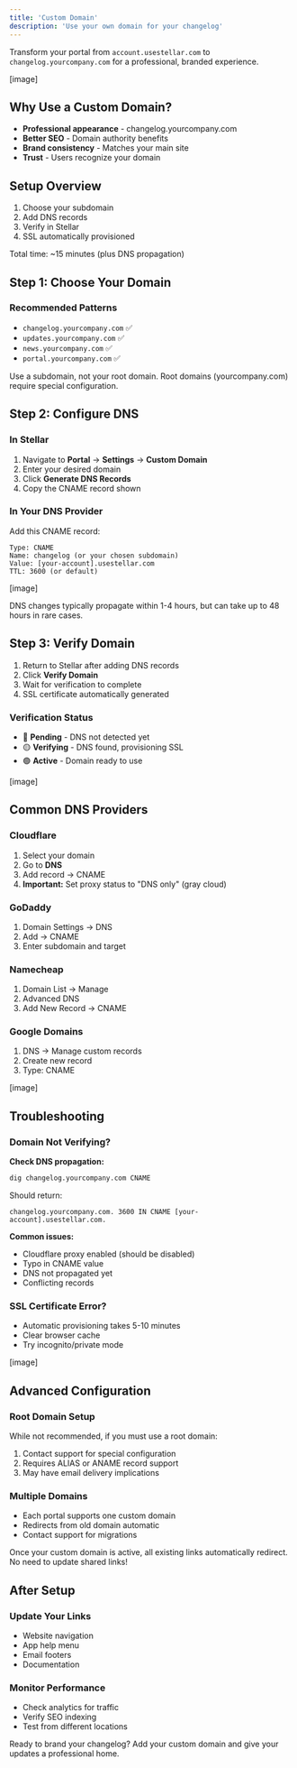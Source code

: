 ```yaml
---
title: 'Custom Domain'
description: 'Use your own domain for your changelog'
---
```


Transform your portal from `account.usestellar.com` to `changelog.yourcompany.com` for a professional, branded experience.

[image]

## Why Use a Custom Domain?

- **Professional appearance** - changelog.yourcompany.com
- **Better SEO** - Domain authority benefits
- **Brand consistency** - Matches your main site
- **Trust** - Users recognize your domain

## Setup Overview

1. Choose your subdomain
2. Add DNS records
3. Verify in Stellar
4. SSL automatically provisioned

Total time: ~15 minutes (plus DNS propagation)

## Step 1: Choose Your Domain

### Recommended Patterns
- `changelog.yourcompany.com` ✅
- `updates.yourcompany.com` ✅
- `news.yourcompany.com` ✅
- `portal.yourcompany.com` ✅

<Warning>
Use a subdomain, not your root domain. Root domains (yourcompany.com) require special configuration.
</Warning>

## Step 2: Configure DNS

### In Stellar
1. Navigate to **Portal** → **Settings** → **Custom Domain**
2. Enter your desired domain
3. Click **Generate DNS Records**
4. Copy the CNAME record shown

### In Your DNS Provider
Add this CNAME record:

```
Type: CNAME
Name: changelog (or your chosen subdomain)
Value: [your-account].usestellar.com
TTL: 3600 (or default)
```

[image]

<Info>
DNS changes typically propagate within 1-4 hours, but can take up to 48 hours in rare cases.
</Info>

## Step 3: Verify Domain

1. Return to Stellar after adding DNS records
2. Click **Verify Domain**
3. Wait for verification to complete
4. SSL certificate automatically generated

### Verification Status
- 🔵 **Pending** - DNS not detected yet
- 🟡 **Verifying** - DNS found, provisioning SSL
- 🟢 **Active** - Domain ready to use

[image]

## Common DNS Providers

### Cloudflare
1. Select your domain
2. Go to **DNS**
3. Add record → CNAME
4. **Important:** Set proxy status to "DNS only" (gray cloud)

### GoDaddy
1. Domain Settings → DNS
2. Add → CNAME
3. Enter subdomain and target

### Namecheap
1. Domain List → Manage
2. Advanced DNS
3. Add New Record → CNAME

### Google Domains
1. DNS → Manage custom records
2. Create new record
3. Type: CNAME

[image]

## Troubleshooting

### Domain Not Verifying?

**Check DNS propagation:**
```bash
dig changelog.yourcompany.com CNAME
```

Should return:
```
changelog.yourcompany.com. 3600 IN CNAME [your-account].usestellar.com.
```

**Common issues:**
- Cloudflare proxy enabled (should be disabled)
- Typo in CNAME value
- DNS not propagated yet
- Conflicting records

### SSL Certificate Error?

- Automatic provisioning takes 5-10 minutes
- Clear browser cache
- Try incognito/private mode

[image]

## Advanced Configuration

### Root Domain Setup
While not recommended, if you must use a root domain:
1. Contact support for special configuration
2. Requires ALIAS or ANAME record support
3. May have email delivery implications

### Multiple Domains
- Each portal supports one custom domain
- Redirects from old domain automatic
- Contact support for migrations

<Tip>
Once your custom domain is active, all existing links automatically redirect. No need to update shared links!
</Tip>

## After Setup

### Update Your Links
- Website navigation
- App help menu
- Email footers
- Documentation

### Monitor Performance
- Check analytics for traffic
- Verify SEO indexing
- Test from different locations

Ready to brand your changelog? Add your custom domain and give your updates a professional home. 